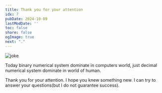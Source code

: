 ```yaml
---
title: Thank you for your attention
idx: 7
pubDate: 2024-10-09
lastModDate: ''
toc: false
share: false
ogImage: true
next: "."
---
```


![joke](https://habrastorage.org/webt/am/zi/kb/amzikbuzzjii9ouac3srbfxxaus.jpeg)

Today binary numerical system dominate in computers world, 
just decimal numerical system dominate in world of human.

Thank you for your attention. I hope you knew something new. 
I can try to answer your questions(but I do not guarantee success).
